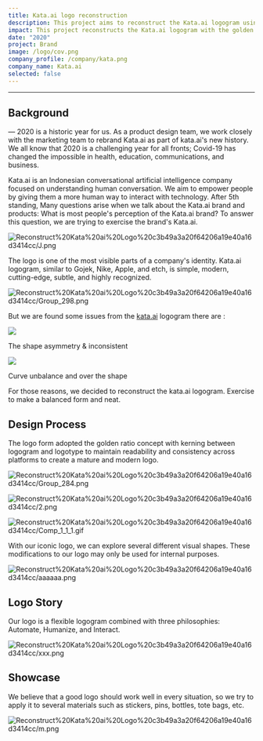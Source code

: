 ```yaml
---
title: Kata.ai logo reconstruction
description: This project aims to reconstruct the Kata.ai logogram using the golden ratio concept, enhancing brand awareness.
impact: This project reconstructs the Kata.ai logogram with the golden ratio, reducing costs by avoiding external agencies. It enhances brand awareness, ensuring a scalable and mature brand identity.
date: "2020"
project: Brand
image: /logo/cov.png
company_profile: /company/kata.png
company_name: Kata.ai
selected: false
---
```


---
## Background
— 2020 is a historic year for us. As a product design team, we work closely with the marketing team to rebrand Kata.ai as part of kata.ai's new history. We all know that 2020 is a challenging year for all fronts; Covid-19 has changed the impossible in health, education, communications, and business.

Kata.ai is an Indonesian conversational artificial intelligence company focused on understanding human conversation. We aim to empower people by giving them a more human way to interact with technology. After 5th standing, Many questions arise when we talk about the Kata.ai brand and products: What is most people's perception of the Kata.ai brand? To answer this question, we are trying to exercise the brand's Kata.ai.

![Reconstruct%20Kata%20ai%20Logo%20c3b49a3a20f64206a19e40a16d3414cc/J.png](/logo//J.png)

The logo is one of the most visible parts of a company's identity. Kata.ai logogram, similar to Gojek, Nike, Apple, and etch, is simple, modern, cutting-edge, subtle, and highly recognized.

![Reconstruct%20Kata%20ai%20Logo%20c3b49a3a20f64206a19e40a16d3414cc/Group_298.png](/logo//Group_298.png)

But we are found some issues from the [kata.ai](http://kata.ai/) logogram there are :


<div className="grid grid-cols-2 gap-6 mt-6 mb-6">

<div>
<img src="/logo/Group_286.png" />
<p>The shape asymmetry & inconsistent</p>
</div>

<div>
<img src="/logo/njj.png"/>
<p>Curve unbalance and over the shape</p>
</div>




</div>

For those reasons, we decided to reconstruct the kata.ai logogram. Exercise to make a balanced form and neat.

## Design Process

The logo form adopted the golden ratio concept with kerning between logogram and logotype to maintain readability and consistency across platforms to create a mature and modern logo.

![Reconstruct%20Kata%20ai%20Logo%20c3b49a3a20f64206a19e40a16d3414cc/Group_284.png](/logo//Group_284.png)

![Reconstruct%20Kata%20ai%20Logo%20c3b49a3a20f64206a19e40a16d3414cc/2.png](/logo/2.png)

![Reconstruct%20Kata%20ai%20Logo%20c3b49a3a20f64206a19e40a16d3414cc/Comp_1_1_1.gif](/logo//Comp_1_1_1.gif)

With our iconic logo, we can explore several different visual shapes. These modifications to our logo may only be used for internal purposes.

![Reconstruct%20Kata%20ai%20Logo%20c3b49a3a20f64206a19e40a16d3414cc/aaaaaa.png](/logo//aaaaaa.png)

## Logo Story

Our logo is a flexible logogram combined with three philosophies: Automate, Humanize, and Interact.

![Reconstruct%20Kata%20ai%20Logo%20c3b49a3a20f64206a19e40a16d3414cc/xxx.png](/logo//xxx.png)

## Showcase

We believe that a good logo should work well in every situation, so we try to apply it to several materials such as stickers, pins, bottles, tote bags, etc.

![Reconstruct%20Kata%20ai%20Logo%20c3b49a3a20f64206a19e40a16d3414cc/m.png](/logo//m.png)